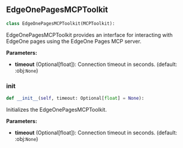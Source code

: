 <a id="camel.toolkits.edgeone_pages_mcp_toolkit"></a>

<a id="camel.toolkits.edgeone_pages_mcp_toolkit.EdgeOnePagesMCPToolkit"></a>

## EdgeOnePagesMCPToolkit

```python
class EdgeOnePagesMCPToolkit(MCPToolkit):
```

EdgeOnePagesMCPToolkit provides an interface for interacting with
EdgeOne pages using the EdgeOne Pages MCP server.

**Parameters:**

- **timeout** (Optional[float]): Connection timeout in seconds. (default: :obj:`None`)

<a id="camel.toolkits.edgeone_pages_mcp_toolkit.EdgeOnePagesMCPToolkit.__init__"></a>

### __init__

```python
def __init__(self, timeout: Optional[float] = None):
```

Initializes the EdgeOnePagesMCPToolkit.

**Parameters:**

- **timeout** (Optional[float]): Connection timeout in seconds. (default: :obj:`None`)
